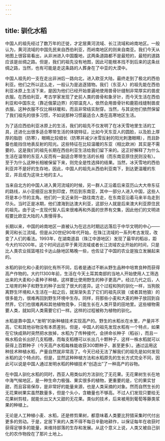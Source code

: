 ```yaml
---
---
---
```

title: 驯化水稻
---




中国人的祖先经过了数万年的迁徙，才定居黄河流域、长江流域和岭南地区。一般认为，黄河流域的中国先民来自西伯利亚，而岭南地区的则来自南亚。我们今天从地图上很容易看出，从非洲进入中国腹地，这两条道路都不是最短的，最短的道路应该是丝绸之路。但是，我们的祖先没有地图，因此可能根本找不到后来的这条丝绸之路，当然，也有可能是走这条路的人葬身在了中亚的大漠中。

中国人祖先的一支在走出非洲后一路向北，进入欧亚大陆，最终走到了极北的西伯利亚。他们之所以这么走，一般认为是追逐猎物。我们（东亚人）的祖先能在西伯利亚冰原上生活下来，是因为他们已经开始普遍地使用兽骨针缝制非常厚实的兽皮衣服。在西伯利亚，考古学家发现了史前人类的兽骨和象牙针，而今天生活在西伯利亚和中国东北（靠近俄蒙边界）的鄂温克人，依然会用兽骨针和鹿筋线缝制兽皮衣服。这种衣服不仅比棉袄暖和，而且非常结实耐穿。当然，与其说他们依然保留了我们祖先的很多习惯，不如说那种习惯最适合人类在高寒地区生活。

为了适应西伯利亚冰原上的生活，我们的祖先不仅发明了在冰天雪地里生活的工具，还进化出很多适合寒带生活的体貌特征，比如今天东亚人的圆脸，以及脸上厚厚的脂肪（防寒），眼睛比较细长（防寒并减少冰雪反射的阳光刺激眼睛），而且卧蚕也能挡住地表反射的阳光。这些特征在比较温暖的东亚（相比欧洲）其实是不需要的，这是我们的祖先长期在西伯利亚生活给我们留下来的。这正好解释了为什么生活在温带的东亚人反而有一副适合寒带生活的长相（而东南亚原住民则没有）。至于为什么这种长相被保留下来，则完全是性选择的结果。当然，冰天雪地的西伯利亚并不是好的生存地，因此，中国人的祖先从西伯利亚南下，到达更温暖的东亚，并且成为这块土地的主人。

当来自北方的中国人进入黄河流域的时候，另一群人正沿着后来亚历山大大帝东征的路线，从小亚细亚出发到印度，然后到东南亚，其中一部分人进入中国，这些人将是本小节的主角。他们的一支近亲则一路往南方走，在东南亚沿着马来半岛走到尽头。当时正是冰期，他们渡海到达澳大利亚，这部分人就是后来澳大利亚原住民的祖先。由于这一支现代智人后来很难再和外面的世界有交集，因此他们的文明进程要比欧亚大陆的人类慢得多。

长期以来，中国的岭南地区一直被认为在远古时期远远落后于中华文明的中心——黄河和长江流域。但是从20世纪90年代开始，在珠江流域的一系列考古发现，改变了人们的看法。1993年，在湖南道县（珠江中游地区）发现了最早的稻谷，距今大约10200年。这个时间远远早于黄河流域或者长江流域农业开始的时间，只是比人类农业摇篮喀拉卡达山脉地区略晚一些，也佐证了中国的农业是独立发展起来的。

水稻的驯化和小麦的驯化有所不同，后者是通过不断从野生品种中培育良种而获得高产作物的。大约11300年前，生活在今天土耳其南部的当地人开始使用人工筛选出来的大麦和小麦种子种植，这样要比使用野生的种子更高产。经过几代之后，人工培育的种子和野生的种子出现了很大的差异。这个过程和狗的驯化一样，当狗脱离野生环境和人生活在一起之后，就渐渐失去了它们的祖先灰狼（或者其他狼）的很多能力，很难再回到野生环境中生存。同样，将那些小麦和大麦的种子放回到自然界，它们也很难再和其他植物竞争，只能生长在人类开垦的田地里。这些植物需要人类，就如同人类需要它们一样。这样的过程被称为植物的驯化。

水稻是靠中国人“发明”的新种植技术实现高产的。野生的水稻长在水里，产量并不高，它和其他谷物没有本质差别。但是，中国人的祖先发现水稻有一个特点，如果在它快成熟时突然把水放掉，水稻为了传种接代，会拼命长种子（稻谷），而且一株水稻会长出好几支稻穗，而每支稻穗可以长出几十颗种子，这样一株水稻就可以获得上百颗种子（今天高产水稻每株能收获300颗种子，甚至更多）。通过运用这种技术种植水稻，产量自然就非常高了。今天已经无法了解我们的祖先是如何发现水稻的这个特点的。但是，显然这种种植方法和水稻原先的生长方式完全不同，因此可以说是中国人通过发明水稻的种植技术“创造出”了一种高产的谷物。

在中国人驯化水稻的同时，西亚人用类似的方法驯化了无花果。无花果树生长在地中海气候地区，是一种生命力极强、果实很多的植物，更重要的是，它的果实甘甜，而且容易保存，是非常好的能量来源，也是人类采摘的对象。然而自然生长的无花果树果实虽然数量多，但是个头小，含糖量也不够高。不过人们发现只要给无花果树剪枝，就能长出又大又甜的无花果。类似的技术，后来被用到葡萄等藤类浆果的种植上。

无论是人工种植小麦、水稻，还是修剪果树，都意味着人类要比狩猎采集时代付出更多的劳动。于是，定居下来的人类不得不每日辛勤地耕作，以保证每年在收获时获得足够多的能量，来维持部落的生存和发展。从这个意义上说，人类又被自己驯化的农作物拴在了那片土地上。